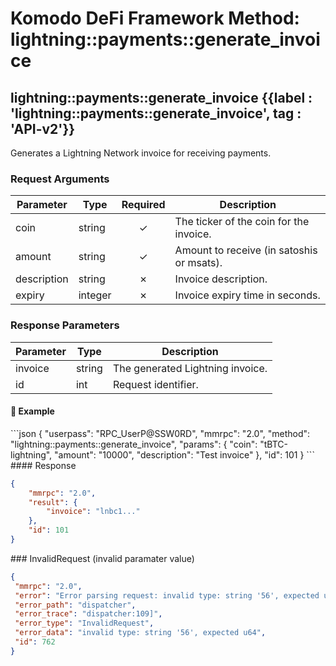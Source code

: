 
# Komodo DeFi Framework Method: lightning::payments::generate\_invoice

## lightning::payments::generate\_invoice {{label : 'lightning::payments::generate_invoice', tag : 'API-v2'}}

Generates a Lightning Network invoice for receiving payments.

### Request Arguments

| Parameter   | Type    | Required | Description                               |
| ----------- | ------- | :------: | ----------------------------------------- |
| coin        | string  |     ✓    | The ticker of the coin for the invoice.   |
| amount      | string  |     ✓    | Amount to receive (in satoshis or msats). |
| description | string  |     ✗    | Invoice description.                      |
| expiry      | integer |     ✗    | Invoice expiry time in seconds.           |

### Response Parameters

| Parameter | Type   | Description                      |
| --------- | ------ | -------------------------------- |
| invoice   | string | The generated Lightning invoice. |
| id        | int    | Request identifier.              |

#### 📌 Example

<CodeGroup title="lightning::payments::generate_invoice" tag="POST" label="lightning::payments::generate_invoice" mm2MethodDecorate="true">
  ```json
  {
    "userpass": "RPC_UserP@SSW0RD",
    "mmrpc": "2.0",
    "method": "lightning::payments::generate_invoice",
    "params": {
      "coin": "tBTC-lightning",
      "amount": "10000",
      "description": "Test invoice"
    },
    "id": 101
  }
  ```
</CodeGroup>

<CollapsibleSection expandedText="Hide Response" collapsedText="Show Response">
  #### Response

  ```json
  {
      "mmrpc": "2.0",
      "result": {
          "invoice": "lnbc1..."
      },
      "id": 101
  }
  ```
</CollapsibleSection>

<CollapsibleSection expandedText="Hide Error Responses" collapsedText="Show Error Responses">
  ### InvalidRequest (invalid paramater value)

  ```json
  {
   "mmrpc": "2.0",
   "error": "Error parsing request: invalid type: string '56', expected u64",
   "error_path": "dispatcher",
   "error_trace": "dispatcher:109]",
   "error_type": "InvalidRequest",
   "error_data": "invalid type: string '56', expected u64",
   "id": 762
  }
  ```
</CollapsibleSection>
